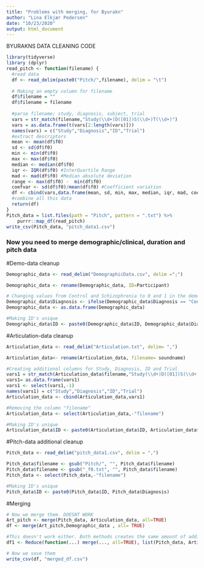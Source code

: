 ```yaml
---
title: "Problems with merging, for Byurakn"
author: "Lina Elkjær Pedersen"
date: "10/23/2020"
output: html_document
---
```


##################### BYURAKNS DATA CLEANING CODE #####################
```r
library(tidyverse)
library (dplyr)
read_pitch <- function(filename) {
  #read data
  df <- read_delim(paste0("Pitch/",filename), delim = "\t")
      
  # Making an empty column for filename
  df$filename = ""
  df$filename = filename
    
  #parse filename; study, diagnosis, subject, trial
  vars = str_match(filename,"Study(\\d+)D([01])S(\\d+)T(\\d+)")
  vars = as.data.frame(t(vars[2:length(vars)]))
  names(vars) = c("Study","Diagnosis","ID","Trial")
  #extract descriptors
  mean <- mean(df$f0)
  sd <- sd(df$f0)
  min <- min(df$f0)
  max <- max(df$f0)
  median <- median(df$f0)
  iqr <- IQR(df$f0) #InterQuartile Range
  mad <- mad(df$f0) #Median absolute deviation
  range <- max(df$f0) -  min(df$f0)
  coefvar <- sd(df$f0)/mean(df$f0) #Coefficient variation
  df <- cbind(vars,data.frame(mean, sd, min, max, median, iqr, mad, coefvar, filename))
  #combine all this data
  return(df)
}
Pitch_data = list.files(path = "Pitch", pattern = ".txt") %>%
    purrr::map_df(read_pitch)
write_csv(Pitch_data, "pitch_data1.csv")
```



### Now you need to merge demographic/clinical, duration and pitch data

#Demo-data cleanup
```r
Demographic_data <- read_delim("DemographicData.csv", delim =";")

Demographic_data <- rename(Demographic_data, ID=Participant)

# Changing values from Control and Schizophrenia to 0 and 1 in the demo data
Demographic_data$Diagnosis <- ifelse(Demographic_data$Diagnosis == "Control", 0, 1)
Demographic_data <- as.data.frame(Demographic_data)

#Making ID's unique
Demographic_data$ID <- paste0(Demographic_data$ID, Demographic_data$Diagnosis)
```

#Articulation-data cleanup
```r
Articulation_data <- read_delim("Articulation.txt", delim= ",")

Articulation_data<- rename(Articulation_data, filename= soundname)

#Creating additional columns for Study, Diagnosis, ID and Trial
vars1 = str_match(Articulation_data$filename,"Study(\\d+)D([01])S(\\d+)T(\\d+)")
vars1= as.data.frame(vars1)
vars1 <- select(vars1,-1)
names(vars1) = c("Study","Diagnosis","ID","Trial")
Articulation_data <- cbind(Articulation_data,vars1)

#Removing the column "filename"
Articulation_data <- select(Articulation_data,-"filename")

#Making ID's unique
Articulation_data$ID <- paste0(Articulation_data$ID, Articulation_data$Diagnosis)
```

#Pitch-data additional cleanup
```r
Pitch_data <- read_delim("pitch_data1.csv", delim = ",")

Pitch_data$filename <- gsub("Pitch/", "", Pitch_data$filename) 
Pitch_data$filename <- gsub("_f0.txt", "", Pitch_data$filename)
Pitch_data <- select(Pitch_data,-"filename")

#Making ID's unique
Pitch_data$ID <- paste0(Pitch_data$ID, Pitch_data$Diagnosis)

```

#Merging
```r
# Now we merge them. DOESNT WORK
Art_pitch <- merge(Pitch_data, Articulation_data, all=TRUE)
df <- merge(Art_pitch,Demographic_data , all= TRUE)

#This doesn't work either. Both methods creates the same amount of additional observations
df1 <- Reduce(function(...) merge(..., all=TRUE), list(Pitch_data, Articulation_data, Demographic_data))

# Now we save them
write_csv(df, "merged_df.csv") 
```

